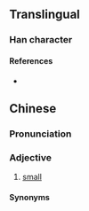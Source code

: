 {{character info}}
==Translingual==

===Han character===
{{Han char|rn=39|rad=子|as=05|sn=8|four=|canj=VSND|ids=⿱幼子}}

====References====
* {{Han ref|kx=0279.121|hdz=21015.051|uh=5B67|ud=23399}}

==Chinese==
===Pronunciation===
{{zh-pron
|m=yòu,niū
|cat=a
}}

===Adjective===
{{zh-adj}}

# {{lb|zh|Hainanese}} [[small]]

====Synonyms====
{{zh-dial|小}}